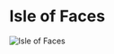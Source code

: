 

# Isle of Faces

<Image src="https://cdn.sanity.io/images/1as7cn02/production/9cd2ef3768ca537eb22407e20ae85d34758e7b1e-1280x720.png?w=976&h=350&fit=crop&crop=center&auto=format" alt="Isle of Faces" width={976} height={350}  />

<ProjectDetails
  region="Riverlands"
  house="Green Men"
  type="Landmark"
  status="Completed"
  warp="/warp isleoffaces"
  projectLead="Ric"
  dateStarted="November 7, 2020"
  dateCompleted="September 7, 2021"
/>

